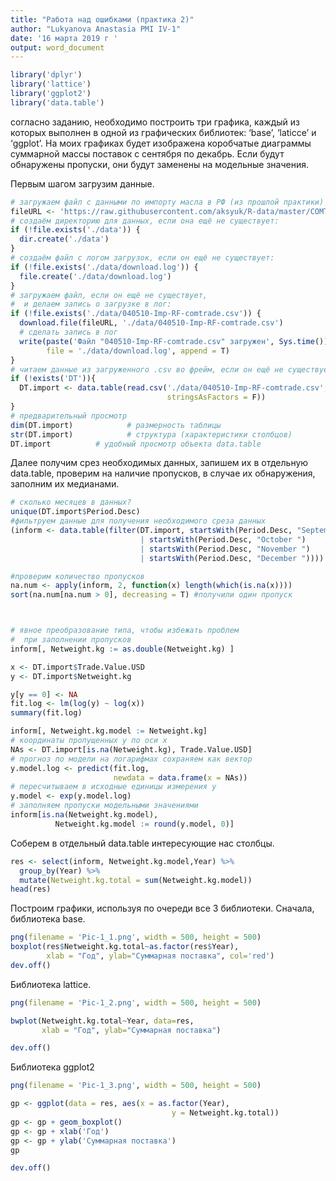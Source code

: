 ---
title: "Работа над ошибками (практика 2)"
author: "Lukyanova Anastasia PMI IV-1"
date: '16 марта 2019 г '
output: word_document
---

```{r setup, message = F, warning = F}
library('dplyr')
library('lattice')
library('ggplot2')
library('data.table')
```

согласно заданию, необходимо построить три графика, каждый из которых выполнен в одной из графических библиотек: 'base', 'laticce' и 'ggplot'. На моих графиках будет изображена коробчатые диаграммы суммарной массы поставок с сентября по декабрь. Если будут обнаружены пропуски, они будут заменены на модельные значения.

Первым шагом загрузим данные.
```{r загрузка данных, warning = F}
# загружаем файл с данными по импорту масла в РФ (из прошлой практики)
fileURL <- 'https://raw.githubusercontent.com/aksyuk/R-data/master/COMTRADE/040510-Imp-RF-comtrade.csv'
# создаём директорию для данных, если она ещё не существует:
if (!file.exists('./data')) {
  dir.create('./data')
}
# создаём файл с логом загрузок, если он ещё не существует:
if (!file.exists('./data/download.log')) {
  file.create('./data/download.log')
}
# загружаем файл, если он ещё не существует,
#  и делаем запись о загрузке в лог:
if (!file.exists('./data/040510-Imp-RF-comtrade.csv')) {
  download.file(fileURL, './data/040510-Imp-RF-comtrade.csv')
  # сделать запись в лог
  write(paste('Файл "040510-Imp-RF-comtrade.csv" загружен', Sys.time()), 
        file = './data/download.log', append = T)
}
# читаем данные из загруженного .csv во фрейм, если он ещё не существует
if (!exists('DT')){
  DT.import <- data.table(read.csv('./data/040510-Imp-RF-comtrade.csv', 
                                   stringsAsFactors = F))
}
# предварительный просмотр
dim(DT.import)            # размерность таблицы
str(DT.import)            # структура (характеристики столбцов)
DT.import          # удобный просмотр объекта data.table
```

Далее получим срез необходимых данных, запишем их в отдельную data.table, проверим на наличие пропусков, в случае их обнаружения, заполним их медианами.

```{r первая обработка, warning=FALSE}
# сколько месяцев в данных?
unique(DT.import$Period.Desc)
#фильтруем данные для получения необходимого среза данных
(inform <- data.table(filter(DT.import, startsWith(Period.Desc, "September ")
                             | startsWith(Period.Desc, "October ")
                             | startsWith(Period.Desc, "November ") 
                             | startsWith(Period.Desc, "December "))))

#проверим количество пропусков
na.num <- apply(inform, 2, function(x) length(which(is.na(x)))) 
sort(na.num[na.num > 0], decreasing = T) #получили один пропуск



# явное преобразование типа, чтобы избежать проблем 
#  при заполнении пропусков
inform[, Netweight.kg := as.double(Netweight.kg) ]

x <- DT.import$Trade.Value.USD
y <- DT.import$Netweight.kg

y[y == 0] <- NA
fit.log <- lm(log(y) ~ log(x))
summary(fit.log) 

inform[, Netweight.kg.model := Netweight.kg]
# координаты пропущенных y по оси x
NAs <- DT.import[is.na(Netweight.kg), Trade.Value.USD]
# прогноз по модели на логарифмах сохраняем как вектор
y.model.log <- predict(fit.log,
                       newdata = data.frame(x = NAs))
# пересчитываем в исходные единицы измерения y
y.model <- exp(y.model.log)
# заполняем пропуски модельными значениями
inform[is.na(Netweight.kg.model),
          Netweight.kg.model := round(y.model, 0)]
```

Соберем в отдельный data.table интересующие нас столбцы.

```{r сбор, warning=FALSE}
res <- select(inform, Netweight.kg.model,Year) %>%
  group_by(Year) %>%
  mutate(Netweight.kg.total = sum(Netweight.kg.model))
head(res)
```

Построим графики, используя по очереди все 3 библиотеки. Сначала, библиотека base.

```{r base, warning=F}
png(filename = 'Pic-1_1.png', width = 500, height = 500)
boxplot(res$Netweight.kg.total~as.factor(res$Year),
        xlab = "Год", ylab="Суммарная поставка", col='red')
dev.off()
```

Библиотека lattice.

```{r lattice, warning=FALSE}
png(filename = 'Pic-1_2.png', width = 500, height = 500)

bwplot(Netweight.kg.total~Year, data=res, 
       xlab = "Год", ylab="Суммарная поставка")

dev.off()
```

Библиотека ggplot2

```{r ggplot2, warning=FALSE}
png(filename = 'Pic-1_3.png', width = 500, height = 500)

gp <- ggplot(data = res, aes(x = as.factor(Year),
                                    y = Netweight.kg.total))
gp <- gp + geom_boxplot()
gp <- gp + xlab('Год')
gp <- gp + ylab('Суммарная поставка')
gp

dev.off()
```